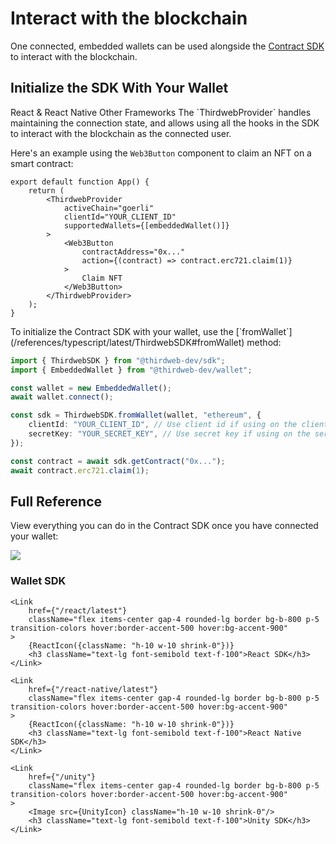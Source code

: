 
# Interact with the blockchain

One connected, embedded wallets can be used alongside the [Contract SDK](/sdk) to interact with the blockchain.

## Initialize the SDK With Your Wallet

<Tabs defaultValue="react">

<TabsList>
	<TabsTrigger value="react">React & React Native </TabsTrigger>
	<TabsTrigger value="typescript">Other Frameworks</TabsTrigger>
</TabsList>

<TabsContent value="react">
The `ThirdwebProvider` handles maintaining the connection state, and allows using all the hooks in the SDK to interact with the blockchain as the connected user.

Here's an example using the `Web3Button` component to claim an NFT on a smart contract:

```tsx
export default function App() {
	return (
		<ThirdwebProvider
			activeChain="goerli"
			clientId="YOUR_CLIENT_ID"
			supportedWallets={[embeddedWallet()]}
		>
			<Web3Button
				contractAddress="0x..."
				action={(contract) => contract.erc721.claim(1)}
			>
				Claim NFT
			</Web3Button>
		</ThirdwebProvider>
	);
}
```

</TabsContent>

<TabsContent value="typescript">
To initialize the Contract SDK with your wallet, use the [`fromWallet`](/references/typescript/latest/ThirdwebSDK#fromWallet) method:

```typescript
import { ThirdwebSDK } from "@thirdweb-dev/sdk";
import { EmbeddedWallet } from "@thirdweb-dev/wallet";

const wallet = new EmbeddedWallet();
await wallet.connect();

const sdk = ThirdwebSDK.fromWallet(wallet, "ethereum", {
	clientId: "YOUR_CLIENT_ID", // Use client id if using on the client side, get it from dashboard settings
	secretKey: "YOUR_SECRET_KEY", // Use secret key if using on the server, get it from dashboard settings
});

const contract = await sdk.getContract("0x...");
await contract.erc721.claim(1);
```

</TabsContent>

</Tabs>

## Full Reference

View everything you can do in the Contract SDK once you have connected your wallet:

<div className="grid gap-5 md:grid-cols-2 lg:grid-cols-3">
	<Link
		href={"/wallets"}
		className="flex items-center gap-4 rounded-lg border bg-b-800 p-5 transition-colors hover:border-accent-500 hover:bg-accent-900"
	>
		<Image src={WalletIcon} className="h-10 w-10 shrink-0"/>
		<h3 className="text-lg font-semibold text-f-100">Wallet SDK</h3>
	</Link>

    <Link
    	href={"/react/latest"}
    	className="flex items-center gap-4 rounded-lg border bg-b-800 p-5 transition-colors hover:border-accent-500 hover:bg-accent-900"
    >
    	{ReactIcon({className: "h-10 w-10 shrink-0"})}
    	<h3 className="text-lg font-semibold text-f-100">React SDK</h3>
    </Link>

    <Link
    	href={"/react-native/latest"}
    	className="flex items-center gap-4 rounded-lg border bg-b-800 p-5 transition-colors hover:border-accent-500 hover:bg-accent-900"
    >
    	{ReactIcon({className: "h-10 w-10 shrink-0"})}
    	<h3 className="text-lg font-semibold text-f-100">React Native SDK</h3>
    </Link>

    <Link
    	href={"/unity"}
    	className="flex items-center gap-4 rounded-lg border bg-b-800 p-5 transition-colors hover:border-accent-500 hover:bg-accent-900"
    >
    	<Image src={UnityIcon} className="h-10 w-10 shrink-0"/>
    	<h3 className="text-lg font-semibold text-f-100">Unity SDK</h3>
    </Link>

</div>
